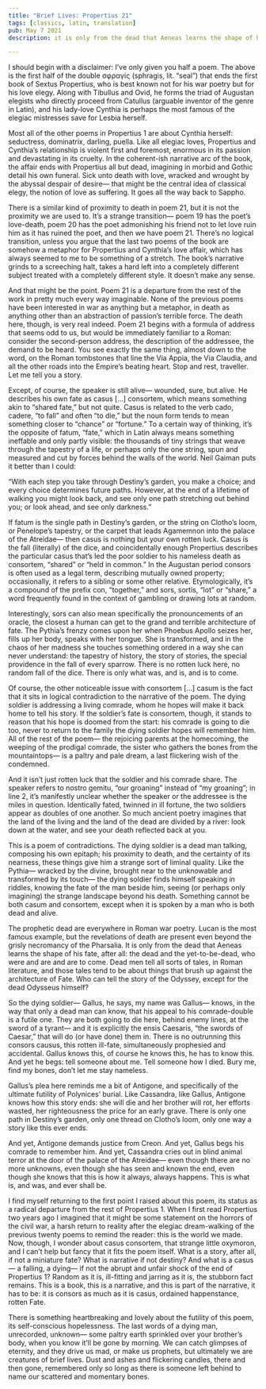 ```yaml
---
title: "Brief Lives: Propertius 21"
tags: [classics, latin, translation]
pub: May 7 2021
description: it is only from the dead that Aeneas learns the shape of his fate, after all

---
```



<Translation />

I should begin with a disclaimer: I’ve only given you half a poem. The above is the first half of the double σφραγίς (sphragis, lit. “seal”) that ends the first book of Sextus Propertius, who is best known not for his war poetry but for his love elegy. Along with Tibullus and Ovid, he forms the triad of Augustan elegists who directly proceed from Catullus (arguable inventor of the genre in Latin), and his lady-love Cynthia is perhaps the most famous of the elegiac mistresses save for Lesbia herself.

Most all of the other poems in Propertius 1 are about Cynthia herself: seductress, dominatrix, darling, puella. Like all elegiac loves, Propertius and Cynthia’s relationship is violent first and foremost, enormous in its passion and devastating in its cruelty. In the coherent-ish narrative arc of the book, the affair ends with Propertius all but dead, imagining in morbid and Gothic detail his own funeral. Sick unto death with love, wracked and wrought by the abyssal despair of desire— that might be the central idea of classical elegy, the notion of love as suffering. It goes all the way back to Sappho.

There is a similar kind of proximity to death in poem 21, but it is not the proximity we are used to. It’s a strange transition— poem 19 has the poet’s love-death, poem 20 has the poet admonishing his friend not to let love ruin him as it has ruined the poet, and then we have poem 21. There’s no logical transition, unless you argue that the last two poems of the book are somehow a metaphor for Propertius and Cynthia’s love affair, which has always seemed to me to be something of a stretch. The book’s narrative grinds to a screeching halt, takes a hard left into a completely different subject treated with a completely different style. It doesn’t make any sense.

And that might be the point. Poem 21 is a departure from the rest of the work in pretty much every way imaginable. None of the previous poems have been interested in war as anything but a metaphor, in death as anything other than an abstraction of passion’s terrible force. The death here, though, is very real indeed. Poem 21 begins with a formula of address that seems odd to us, but would be immediately familiar to a Roman: consider the second-person address, the description of the addressee, the demand to be heard. You see exactly the same thing, almost down to the word, on the Roman tombstones that line the Via Appia, the Via Claudia, and all the other roads into the Empire’s beating heart. Stop and rest, traveller. Let me tell you a story.

Except, of course, the speaker is still alive— wounded, sure, but alive. He describes his own fate as casus […] consortem, which means something akin to “shared fate,” but not quite. Casus is related to the verb cado, cadere, “to fall” and often “to die,” but the noun form tends to mean something closer to “chance” or “fortune.” To a certain way of thinking, it’s the opposite of fatum, “fate,” which in Latin always means something ineffable and only partly visible: the thousands of tiny strings that weave through the tapestry of a life, or perhaps only the one string, spun and measured and cut by forces behind the walls of the world. Neil Gaiman puts it better than I could:

“With each step you take through Destiny’s garden, you make a choice; and every choice determines future paths. However, at the end of a lifetime of walking you might look back, and see only one path stretching out behind you; or look ahead, and see only darkness.”

If fatum is the single path in Destiny’s garden, or the string on Clotho’s loom, or Penelope’s tapestry, or the carpet that leads Agamemnon into the palace of the Atreidae— then casus is nothing but your own rotten luck. Casus is the fall (literally) of the dice, and coincidentally enough Propertius describes the particular casus that’s led the poor soldier to his nameless death as consortem, “shared” or “held in common.” In the Augustan period consors is often used as a legal term, describing mutually owned property; occasionally, it refers to a sibling or some other relative. Etymologically, it’s a compound of the prefix con, “together,” and sors, sortis, “lot” or “share,” a word frequently found in the context of gambling or drawing lots at random.

Interestingly, sors can also mean specifically the pronouncements of an oracle, the closest a human can get to the grand and terrible architecture of fate. The Pythia’s frenzy comes upon her when Phoebus Apollo seizes her, fills up her body, speaks with her tongue. She is transformed, and in the chaos of her madness she touches something ordered in a way she can never understand: the tapestry of history, the story of stories, the special providence in the fall of every sparrow. There is no rotten luck here, no random fall of the dice. There is only what was, and is, and is to come.

Of course, the other noticeable issue with consortem […] casum is the fact that it sits in logical contradiction to the narrative of the poem. The dying soldier is addressing a living comrade, whom he hopes will make it back home to tell his story. If the soldier’s fate is consortem, though, it stands to reason that his hope is doomed from the start: his comrade is going to die too, never to return to the family the dying soldier hopes will remember him. All of the rest of the poem— the rejoicing parents at the homecoming, the weeping of the prodigal comrade, the sister who gathers the bones from the mountaintops— is a paltry and pale dream, a last flickering wish of the condemned.

And it isn’t just rotten luck that the soldier and his comrade share. The speaker refers to nostro gemitu, “our groaning” instead of “my groaning”; in line 2, it’s manifestly unclear whether the speaker or the addressee is the miles in question. Identically fated, twinned in ill fortune, the two soldiers appear as doubles of one another. So much ancient poetry imagines that the land of the living and the land of the dead are divided by a river: look down at the water, and see your death reflected back at you.

This is a poem of contradictions. The dying soldier is a dead man talking, composing his own epitaph; his proximity to death, and the certainty of its nearness, these things give him a strange sort of liminal quality. Like the Pythia— wracked by the divine, brought near to the unknowable and transformed by its touch— the dying soldier finds himself speaking in riddles, knowing the fate of the man beside him, seeing (or perhaps only imagining) the strange landscape beyond his death. Something cannot be both casum and consortem, except when it is spoken by a man who is both dead and alive.

The prophetic dead are everywhere in Roman war poetry. Lucan is the most famous example, but the revelations of death are present even beyond the grisly necromancy of the Pharsalia. It is only from the dead that Aeneas learns the shape of his fate, after all: the dead and the yet-to-be-dead, who were and are and are to come. Dead men tell all sorts of tales, in Roman literature, and those tales tend to be about things that brush up against the architecture of Fate. Who can tell the story of the Odyssey, except for the dead Odysseus himself?

So the dying soldier— Gallus, he says, my name was Gallus— knows, in the way that only a dead man can know, that his appeal to his comrade-double is a futile one. They are both going to die here, behind enemy lines, at the sword of a tyrant— and it is explicitly the ensis Caesaris, “the swords of Caesar,” that will do (or have done) them in. There is no outrunning this consors causus, this rotten ill-fate, simultaneously prophesied and accidental. Gallus knows this, of course he knows this, he has to know this. And yet he begs: tell someone about me. Tell someone how I died. Bury me, find my bones, don’t let me stay nameless.

Gallus’s plea here reminds me a bit of Antigone, and specifically of the ultimate futility of Polynices’ burial. Like Cassandra, like Gallus, Antigone knows how this story ends: she will die and her brother will rot, her efforts wasted, her righteousness the price for an early grave. There is only one path in Destiny’s garden, only one thread on Clotho’s loom, only one way a story like this ever ends.

And yet, Antigone demands justice from Creon. And yet, Gallus begs his comrade to remember him. And yet, Cassandra cries out in blind animal terror at the door of the palace of the Atreidae— even though there are no more unknowns, even though she has seen and known the end, even though she knows that this is how it always, always happens. This is what is, and was, and ever shall be.

I find myself returning to the first point I raised about this poem, its status as a radical departure from the rest of Propertius 1. When I first read Propertius two years ago I imagined that it might be some statement on the horrors of the civil war, a harsh return to reality after the elegiac dream-walking of the previous twenty poems to remind the reader: this is the world we made. Now, though, I wonder about casus consortem, that strange little oxymoron, and I can’t help but fancy that it fits the poem itself. What is a story, after all, if not a miniature fate? What is narrative if not destiny? And what is a casus— a falling, a dying— if not the abrupt and unfair shock of the end of Propertius 1? Random as it is, ill-fitting and jarring as it is, the stubborn fact remains. This is a book, this is a narrative, and this is part of the narrative, it has to be: it is consors as much as it is casus, ordained happenstance, rotten Fate.

There is something heartbreaking and lovely about the futility of this poem, its self-conscious hopelessness. The last words of a dying man, unrecorded, unknown— some paltry earth sprinkled over your brother’s body, when you know it’ll be gone by morning. We can catch glimpses of eternity, and they drive us mad, or make us prophets, but ultimately we are creatures of brief lives. Dust and ashes and flickering candles, there and then gone, remembered only so long as there is someone left behind to name our scattered and momentary bones.